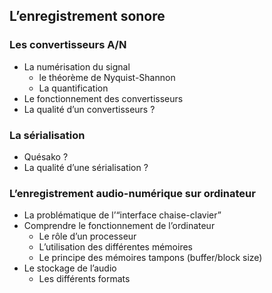 ## L'enregistrement sonore

### Les convertisseurs A/N

+ La numérisation du signal
  + le théorème de Nyquist-Shannon
  + La quantification
+ Le fonctionnement des convertisseurs
+ La qualité d'un convertisseurs ?

### La sérialisation

+ Quésako ?
+ La qualité d'une sérialisation ?

### L'enregistrement audio-numérique sur ordinateur

+ La problématique de l'"interface chaise-clavier"
+ Comprendre le fonctionnement de l'ordinateur
  + Le rôle d'un processeur
  + L'utilisation des différentes mémoires
  + Le principe des mémoires tampons (buffer/block size)
+ Le stockage de l'audio
  + Les différents formats
